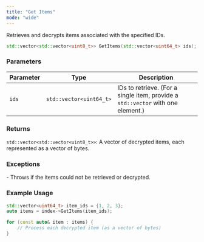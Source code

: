 ```yaml
---
title: "Get Items"
mode: "wide"
---
```


Retrieves and decrypts items associated with the specified IDs.

```cpp
std::vector<std::vector<uint8_t>> GetItems(std::vector<uint64_t> ids);
```

### Parameters

| Parameter | Type | Description |
|-------------------|--------------------|-----------------------|
| `ids` | `std::vector<uint64_t>` | IDs to retrieve. (For a single item, provide a `std::vector` with one element.)|

### Returns

`std::vector<std::vector<uint8_t>>`: A vector of decrypted items, each represented as a vector of bytes.

### Exceptions

<AccordionGroup>
    <Accordion title="std::runtime_exception">
        - Throws if the items could not be retrieved or decrypted.
    </Accordion>
</AccordionGroup>

### Example Usage

```cpp
std::vector<uint64_t> item_ids = {1, 2, 3};
auto items = index->GetItems(item_ids);

for (const auto& item : items) {
    // Process each decrypted item (as a vector of bytes)
}
```